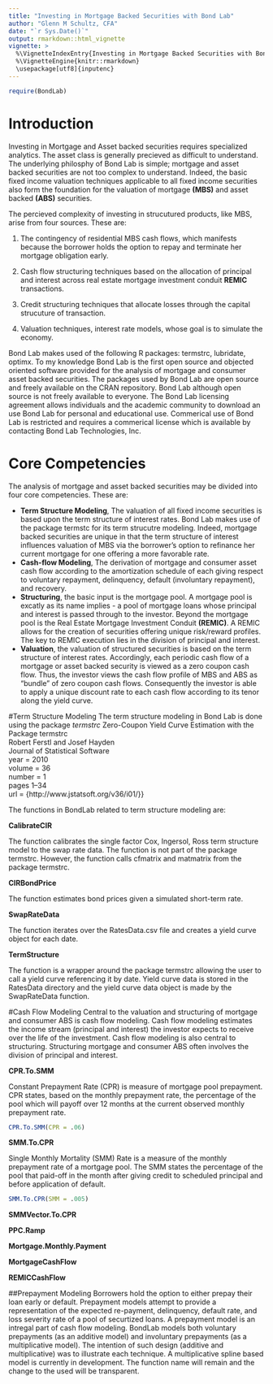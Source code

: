 ```yaml
---
title: "Investing in Mortgage Backed Securities with Bond Lab"
author: "Glenn M Schultz, CFA"
date: "`r Sys.Date()`"
output: rmarkdown::html_vignette
vignette: >
  %\VignetteIndexEntry{Investing in Mortgage Backed Securities with Bond Lab}
  %\VignetteEngine{knitr::rmarkdown}
  \usepackage[utf8]{inputenc}
---
```

```r
require(BondLab)
```

# Introduction
Investing in Mortgage and Asset backed securities requires specialized analytics.  The asset class is generally precieved as difficult to understand.  The underlying philosphy of Bond Lab is simple; mortgage and asset backed securities are not too complex to understand.  Indeed, the basic fixed income valuation techniques applicable to all fixed income securities also form the foundation for the valuation of mortgage **(MBS)** and asset backed **(ABS)** securities.

The percieved complexity of investing in strucutured products, like MBS, arise from four sources.  These are:

1. The contingency of residential MBS cash flows, which manifests because the borrower holds the option to repay and terminate her mortgage obligation early.

1. Cash flow structuring techniques based on the allocation of principal and interest across real estate mortgage investment conduit **REMIC** transactions.

1. Credit structuring techniques that allocate losses through the capital strucuture of transaction.

1. Valuation techniques, interest rate models, whose goal is to simulate the economy.

Bond Lab makes used of the following R packages: termstrc, lubridate, optimx.  To my knowledge Bond Lab is the first open source and objected oriented software provided for the analysis of mortgage and consumer asset backed securities.  The packages used by Bond Lab are open source and freely available on the CRAN repository.  Bond Lab although open source is not freely available to everyone.  The Bond Lab licensing agreement allows individuals and the academic community to download an use Bond Lab for personal and educational use.  Commerical use of Bond Lab is restricted and requires a commerical license which is available by contacting Bond Lab Technologies, Inc.

# Core Competencies
The analysis of mortgage and asset backed securities may be divided into four core competencies. These are:

- **Term Structure Modeling**, The valuation of all fixed income securities is based upon the term structure of interest rates.  Bond Lab makes use of the package termstc for its term strucutre modeling.  Indeed, mortgage backed securities are unique in that the term structure of interest influences valuation of MBS via the borrower's option to refinance her current mortgage for one offering a more favorable rate.
- **Cash-flow Modeling**, The derivation of mortgage and consumer asset cash flow according to the amortization schedule of each giving respect to voluntary repayment, delinquency, default (involuntary repayment), and recovery.
- **Structuring**, the basic input is the mortgage pool.  A mortgage pool is excatly as its name implies - a pool of mortgage loans whose principal and interest is passed through to the investor.  Beyond the mortgage pool is the Real Estate Mortgage Investment Conduit **(REMIC)**.  A REMIC allows for the creation of securities offering unique risk/reward profiles.  The key to REMIC execution lies in the division of principal and interest. 
- **Valuation**, the valuation of structured securities is based on the term structure of interest rates.  Accordingly, each periodic cash flow of a mortgage or asset backed security is viewed as a zero coupon cash flow.  Thus, the investor views the cash flow profile of MBS and ABS as "bundle" of zero coupon cash flows.  Consequently the investor is able to apply a unique discount rate to each cash flow according to its tenor along the yield curve.

#Term Structure Modeling
The term structure modeling in Bond Lab is done using the package *termstrc*
    Zero-Coupon Yield Curve Estimation with the Package termstrc    
    Robert Ferstl and Josef Hayden  
    Journal of Statistical Software   
    year = 2010  
    volume = 36  
    number = 1  
    pages 1--34  
    url = {http://www.jstatsoft.org/v36/i01/}}
    
The functions in BondLab related to term structure modeling are:

**CalibrateCIR** 

The function calibrates the single factor Cox, Ingersol, Ross term structure model to the swap rate data.  The function is not part of the package termstrc.  However, the function calls cfmatrix and matmatrix from the package termstrc.

**CIRBondPrice** 

The function estimates bond prices given a simulated short-term rate.

**SwapRateData** 

The function iterates over the RatesData.csv file and creates a yield curve object for each date.

**TermStructure**  

The function is a wrapper around the package termstrc allowing the user to call a yield curve referencing it by date.  Yield curve data is stored in the RatesData directory and the yield curve data object is made by the SwapRateData function.

#Cash Flow Modeling
Central to the valuation and structuring of mortgage and consumer ABS is cash flow modeling.  Cash flow modeling estimates the income stream (principal and interest) the investor expects to receive over the life of the investment.  Cash flow modeling is also central to structuring.  Structuring mortgage and consumer ABS often involves the division of principal and interest.

**CPR.To.SMM**

Constant Prepayment Rate (CPR) is measure of mortgage pool prepayment.  CPR states, based on the monthly prepayment rate, the percentage of the pool which will payoff over 12 months at the current observed monthly prepayment rate.
```r
CPR.To.SMM(CPR = .06)
```

**SMM.To.CPR**

Single Monthly Mortality (SMM) Rate is a measure of the monthly prepayment rate of a mortgage pool.  The SMM states the percentage of the pool that paid-off in the month after giving credit to scheduled principal and before application of default.
```r
SMM.To.CPR(SMM = .005)
```

**SMMVector.To.CPR**

**PPC.Ramp**

**Mortgage.Monthly.Payment**

**MortgageCashFlow**

**REMICCashFlow**


##Prepayment Modeling 
Borrowers hold the option to either prepay their loan early or default.  Prepayment models attempt to provide a representation of the expected re-payment, delinquency, default rate, and loss severity rate of a pool of securtized loans.  A prepayment model is an intregal part of cash flow modeling.  BondLab models both voluntary prepayments (as an additive model) and involuntary prepayments (as a multiplicative model).  The intention of such design (additive and multiplicative) was to illustrate each technique.  A multiplicative spline based model is currently in development.  The function name will remain and the change to the used will be transparent.




